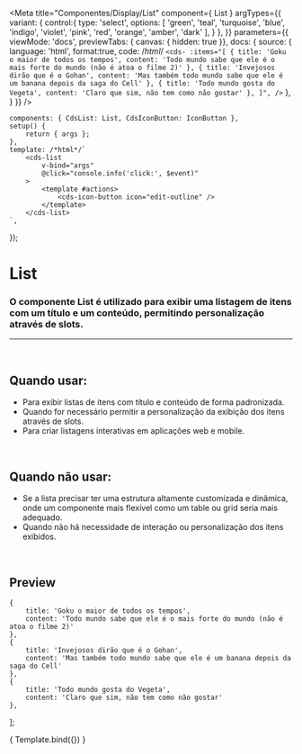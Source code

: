 
<Meta
	title="Componentes/Display/List"
	component={ List }
	argTypes={{
		variant: {
			control:{
				type: 'select',
				options: [
					'green',
					'teal',
					'turquoise',
					'blue',
					'indigo',
					'violet',
					'pink',
					'red',
					'orange',
					'amber',
					'dark'
				],
			}
		},
	}}
	parameters={{
		viewMode: 'docs',
		previewTabs: { canvas: { hidden: true }},
		docs: {
			source: {
				language: 'html',
				format:true,
				code: /*html*/
`<cds-
	:items="[
		{
			title: 'Goku o maior de todos os tempos',
			content: 'Todo mundo sabe que ele é o mais forte do mundo (não é atoa o filme 2)'
		},
		{
			title: 'Invejosos dirão que é o Gohan',
			content: 'Mas também todo mundo sabe que ele é um banana depois da saga do Cell'
		},
		{
			title: 'Todo mundo gosta do Vegeta',
			content: 'Claro que sim, não tem como não gostar'
		},
	]",
/>`
			},
		}
	}}
/>

	components: { CdsList: List, CdsIconButton: IconButton },
	setup() {
		return { args };
	},
	template: /*html*/`
		<cds-list
			v-bind="args"
			@click="console.info('click:', $event)"
		>
			<template #actions>
				<cds-icon-button icon="edit-outline" />
			</template>
		</cds-list>
	`,
});

# List

### O componente List é utilizado para exibir uma listagem de itens com um título e um conteúdo, permitindo personalização através de slots.
---
<br />

## Quando usar:
- Para exibir listas de itens com título e conteúdo de forma padronizada.
- Quando for necessário permitir a personalização da exibição dos itens através de slots.
- Para criar listagens interativas em aplicações web e mobile.

<br />

## Quando não usar:
- Se a lista precisar ter uma estrutura altamente customizada e dinâmica, onde um componente mais flexível como um table ou grid seria mais adequado.
- Quando não há necessidade de interação ou personalização dos itens exibidos.

<br />

## Preview

	{
		title: 'Goku o maior de todos os tempos',
		content: 'Todo mundo sabe que ele é o mais forte do mundo (não é atoa o filme 2)'
	},
	{
		title: 'Invejosos dirão que é o Gohan',
		content: 'Mas também todo mundo sabe que ele é um banana depois da saga do Cell'
	},
	{
		title: 'Todo mundo gosta do Vegeta',
		content: 'Claro que sim, não tem como não gostar'
	},
];

<Canvas>
	<Story
		name="List"
		args={{
				items,
				clickable: false,
				padding: '7, 3',
			}}
	>
		{ Template.bind({}) }
	</Story>
</Canvas>

<ArgsTable story="List" />

